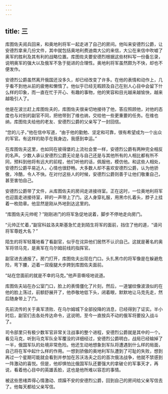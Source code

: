 ```yaml
---
---
---
```

title: 三
---



库图佐夫阅兵回来，和奥地利将军一起走进了自己的房间。他叫来安德烈公爵，让安德烈拿来几份文件，其中就包括奥地利费迪南大公的来信，大公在来信中吹嘘了奥军的胜利及其有利的战略位置。库图佐夫要安德烈根据这些材料写一份备忘录，说明奥军的强大以及俄军不急于挺进的合理性。奥地利将军虽然颇为不快，却也不便发作。

安德烈公爵虽然离开俄国还没多久，却已经改变了许多。在他的表情和动作上，几乎看不到他从前的疲倦和懒惰了。他似乎已经无暇顾及自己在别人心目中会留下什么样的印象，而一直在忙于开心、有趣的事物，他的笑容和目光越来越愉快，越来越吸引人了。

他是在波兰赶上库图佐夫的，库图佐夫很亲切地接待了他，答应照顾他，对他的态度也与对别的副官不同，把他带到了维也纳，交给他一些更重要的任务。在维也纳，库图佐夫给他的老友、安德烈公爵的父亲写了一封回信。

“您的儿子，”他在信中写道，“由于他的勤勉、坚定和可靠，很有希望成为一个出众的军官。有这样的助手在我身边，我感到幸运。”

在库图佐夫这里，也如同在彼得堡的上流社会里一样，安德烈公爵有两种完全相反的名声。少数人承认安德烈公爵无论是与自己还是与其他所有的人相比都有所不同，预料到他将有远大的前程，他们听他的话，佩服他，模仿他。和这些人相处，安德烈公爵平易近人，心情也很舒畅。大多数人却不喜欢安德烈公爵，认为他骄傲，冷酷，令人不快。在对付这些人的时候，安德烈公爵则善于让他们敬重自己，甚至害怕自己。

安德烈公爵带了文件，从库图佐夫的房间走进接待室。正在这时，一位奥地利将军也迎面走进接待室，砰的一声带上了门。这人身穿礼服，用黑巾扎着头，脖子上挂着一枚勋章。他显然是刚从外地到达这里的。

“库图佐夫元帅呢？”刚刚进门的将军急促地说着，脚步不停地走向房门。

“元帅正忙着，”副官科兹洛夫斯基急忙走到陌生将军的面前，挡住了他的道，“请问将军尊姓大名？”

陌生的将军轻蔑地看了看副官，似乎在诧异他们居然不认识自己。这就是著名的奥军将领马克，是奥军在乌尔姆前线的指挥官。

副官进去通报了。房门打开，库图佐夫出现在门口。头扎黑巾的将军像是在躲避危险，弯下腰，迈着一双瘦腿大步跨到库图佐夫面前。

“站在您面前的就是不幸的马克。”他声音嘶哑地说道。

库图佐夫站在办公室门口，脸上的表情僵化了片刻，然后，一道皱纹像波浪似的在他的脸上荡过，前额舒展开了，他恭敬地低下头，闭着眼，默默地让马克先走，然后随身带上了门。

先前流传的关于奥军溃败、在乌尔姆城下全部投降的消息，已经得到了证实。半小时后，副官们去各处传达命令，这说明，至今一直按兵不动的俄军将要投入战斗了。

司令部里只有极少数军官非常关注战事的整个进程，安德烈公爵就是其中的一个。看见马克，听到马克军队全军覆没的详细经过，安德烈公爵明白，战局已经输掉了一半，俄国军队的处境非常危险。他还生动地想象到军队将遭遇到什么样的局面，自己将在军中起什么样的作用。一想到骄傲的奥地利军队遭到了可耻的失败，想到再过一个星期可能就会看到并参加在苏沃洛夫之后的首次俄法战争，他就不禁感到一阵激动的喜悦。但是，他却惧怕比俄国军队还要强大的拿破仑的军事天才，再说，看着他心目中的英雄丢脸，这也是他所难以容忍的事情。

被这些思绪弄得心情激动、烦躁不安的安德烈公爵，回到自己的房间给父亲写信去了。他每天都给父亲写信。